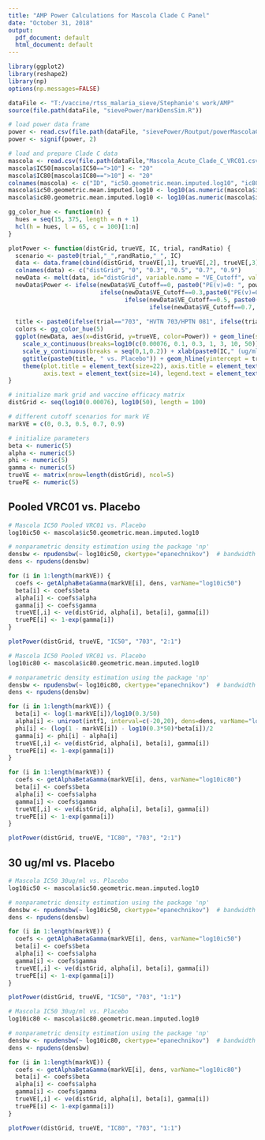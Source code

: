 ```yaml
---
title: "AMP Power Calculations for Mascola Clade C Panel"
date: "October 31, 2018"
output:
  pdf_document: default
  html_document: default
---
```


```r
library(ggplot2)
library(reshape2)
library(np)
options(np.messages=FALSE)

dataFile <- "T:/vaccine/rtss_malaria_sieve/Stephanie's work/AMP"
source(file.path(dataFile, "sievePower/markDensSim.R"))

# load power data frame
power <- read.csv(file.path(dataFile, "sievePower/Routput/powerMascolaCladeCpanel_replaceFix.csv"), sep=" ")
power <- signif(power, 2)

# load and prepare Clade C data
mascola <- read.csv(file.path(dataFile,"Mascola_Acute_Clade_C_VRC01.csv"), header=TRUE, stringsAsFactors = FALSE)
mascola$IC50[mascola$IC50==">10"] <- "20"
mascola$IC80[mascola$IC80==">10"] <- "20"
colnames(mascola) <- c("ID", "ic50.geometric.mean.imputed.log10", "ic80.geometric.mean.imputed.log10")
mascola$ic50.geometric.mean.imputed.log10 <- log10(as.numeric(mascola$ic50.geometric.mean.imputed.log10))
mascola$ic80.geometric.mean.imputed.log10 <- log10(as.numeric(mascola$ic80.geometric.mean.imputed.log10))

gg_color_hue <- function(n) {
  hues = seq(15, 375, length = n + 1)
  hcl(h = hues, l = 65, c = 100)[1:n]
}

plotPower <- function(distGrid, trueVE, IC, trial, randRatio) {
  scenario <- paste0(trial,"_",randRatio,"_", IC)
  data <- data.frame(cbind(distGrid, trueVE[,1], trueVE[,2], trueVE[,3], trueVE[,4], trueVE[,5]))
  colnames(data) <- c("distGrid", "0", "0.3", "0.5", "0.7", "0.9")
  newData <- melt(data, id="distGrid", variable.name = "VE_Cutoff", value.name = "trueVE")
  newData$Power <- ifelse(newData$VE_Cutoff==0, paste0("PE(v)=0: ", power[paste0(scenario,"_0"), "H00wald1sidedPower"], ", \nPE(v)=PE: ", power[paste0(scenario,"_0"),"H0lr1sidedPower"]), 
                          ifelse(newData$VE_Cutoff==0.3,paste0("PE(v)=0: ", power[paste0(scenario,"_0.3"), "H00wald1sidedPower"], ", \nPE(v)=PE: ", power[paste0(scenario,"_0.3"),"H0lr1sidedPower"]),
                                 ifelse(newData$VE_Cutoff==0.5, paste0("PE(v)=0: ", power[paste0(scenario,"_0.5"), "H00wald1sidedPower"], ", \nPE(v)=PE: ", power[paste0(scenario,"_0.5"),"H0lr1sidedPower"]), 
                                        ifelse(newData$VE_Cutoff==0.7, paste0("PE(v)=0: ", power[paste0(scenario,"_0.7"), "H00wald1sidedPower"], ", \nPE(v)=PE: ", power[paste0(scenario,"_0.7"),"H0lr1sidedPower"]), paste0("PE(v)=0: ", power[paste0(scenario,"_0.9"), "H00wald1sidedPower"], ", \nPE(v)=PE: ", power[paste0(scenario,"_0.9"),"H0lr1sidedPower"])))))
  
  title <- paste0(ifelse(trial=="703", "HVTN 703/HPTN 081", ifelse(trial=="704", "HVTN 704/HPTN 085", "Pooled AMP")), ifelse(randRatio=="2:1", " Pooled VRC01", " 30 ug/ml"))
  colors <- gg_color_hue(5)
  ggplot(newData, aes(x=distGrid, y=trueVE, color=Power)) + geom_line(size=1.2) + 
    scale_x_continuous(breaks=log10(c(0.00076, 0.1, 0.3, 1, 3, 10, 50)), labels = c(0.00076, 0.1, 0.3, 1, 3, 10, 50)) +
    scale_y_continuous(breaks = seq(0,1,0.2)) + xlab(paste0(IC," (ug/ml)")) + ylab("Prevention Efficacy against HIV-1 Infection (%)") +
    ggtitle(paste0(title, " vs. Placebo")) + geom_hline(yintercept = truePE, linetype = "dashed",color=colors) + 
    theme(plot.title = element_text(size=22), axis.title = element_text(size = 18), axis.title.y = element_text(vjust=3),
          axis.text = element_text(size=14), legend.text = element_text(size=15), legend.title = element_text(size=16), legend.key.height=unit(2, 'cm')) + guides(color=guide_legend(reverse=TRUE))
}
```

```r

# initialize mark grid and vaccine efficacy matrix
distGrid <- seq(log10(0.00076), log10(50), length = 100)

# different cutoff scenarios for mark VE
markVE = c(0, 0.3, 0.5, 0.7, 0.9) 

# initialize parameters
beta <- numeric(5)
alpha <- numeric(5)
phi <- numeric(5)
gamma <- numeric(5)
trueVE <- matrix(nrow=length(distGrid), ncol=5)
truePE <- numeric(5)
```

## Pooled VRC01 vs. Placebo

```r
# Mascola IC50 Pooled VRC01 vs. Placebo
log10ic50 <- mascola$ic50.geometric.mean.imputed.log10

# nonparametric density estimation using the package 'np'
densbw <- npudensbw(~ log10ic50, ckertype="epanechnikov")  # bandwidth selection
dens <- npudens(densbw)

for (i in 1:length(markVE)) {
  coefs <- getAlphaBetaGamma(markVE[i], dens, varName="log10ic50")
  beta[i] <- coefs$beta
  alpha[i] <- coefs$alpha
  gamma[i] <- coefs$gamma
  trueVE[,i] <- ve(distGrid, alpha[i], beta[i], gamma[i])
  truePE[i] <- 1-exp(gamma[i])
}  

plotPower(distGrid, trueVE, "IC50", "703", "2:1")

```


```r
# Mascola IC50 Pooled VRC01 vs. Placebo
log10ic80 <- mascola$ic80.geometric.mean.imputed.log10

# nonparametric density estimation using the package 'np'
densbw <- npudensbw(~ log10ic80, ckertype="epanechnikov")  # bandwidth selection
dens <- npudens(densbw)

for (i in 1:length(markVE)) {
  beta[i] <- log(1-markVE[i])/log10(0.3/50)
  alpha[i] <- uniroot(intf1, interval=c(-20,20), dens=dens, varName="log10ic80", beta=beta[i])$root  
  phi[i] <- (log(1 - markVE[i]) - log10(0.3*50)*beta[i])/2  
  gamma[i] <- phi[i] - alpha[i]
  trueVE[,i] <- ve(distGrid, alpha[i], beta[i], gamma[i])
  truePE[i] <- 1-exp(gamma[i])
}  

for (i in 1:length(markVE)) {
  coefs <- getAlphaBetaGamma(markVE[i], dens, varName="log10ic80")
  beta[i] <- coefs$beta
  alpha[i] <- coefs$alpha
  gamma[i] <- coefs$gamma
  trueVE[,i] <- ve(distGrid, alpha[i], beta[i], gamma[i])
  truePE[i] <- 1-exp(gamma[i])
}  

plotPower(distGrid, trueVE, "IC80", "703", "2:1")
```

## 30 ug/ml vs. Placebo
```r
# Mascola IC50 30ug/ml vs. Placebo
log10ic50 <- mascola$ic50.geometric.mean.imputed.log10

# nonparametric density estimation using the package 'np'
densbw <- npudensbw(~ log10ic50, ckertype="epanechnikov")  # bandwidth selection
dens <- npudens(densbw)

for (i in 1:length(markVE)) {
  coefs <- getAlphaBetaGamma(markVE[i], dens, varName="log10ic50")
  beta[i] <- coefs$beta
  alpha[i] <- coefs$alpha
  gamma[i] <- coefs$gamma
  trueVE[,i] <- ve(distGrid, alpha[i], beta[i], gamma[i])
  truePE[i] <- 1-exp(gamma[i])
}  

plotPower(distGrid, trueVE, "IC50", "703", "1:1")

```

```r
# Mascola IC50 30ug/ml vs. Placebo
log10ic80 <- mascola$ic80.geometric.mean.imputed.log10

# nonparametric density estimation using the package 'np'
densbw <- npudensbw(~ log10ic80, ckertype="epanechnikov")  # bandwidth selection
dens <- npudens(densbw)

for (i in 1:length(markVE)) {
  coefs <- getAlphaBetaGamma(markVE[i], dens, varName="log10ic80")
  beta[i] <- coefs$beta
  alpha[i] <- coefs$alpha
  gamma[i] <- coefs$gamma
  trueVE[,i] <- ve(distGrid, alpha[i], beta[i], gamma[i])
  truePE[i] <- 1-exp(gamma[i])
}  

plotPower(distGrid, trueVE, "IC80", "703", "1:1")
```
